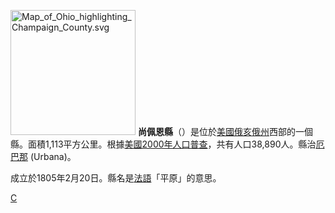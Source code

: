 {{Otheruses|尚佩恩縣|subject=美國俄亥俄州的一個縣|other=同名的縣}}
[[File:Map_of_Ohio_highlighting_Champaign_County.svg|200px]]
'''尚佩恩縣'''（{{lang-en|Champaign County}}）是位於[[美國|美國]][[俄亥俄州|俄亥俄州]]西部的一個縣。面積1,113平方公里。根據[[美國2000年人口普查|美國2000年人口普查]]，共有人口38,890人。縣治[[厄巴那|厄巴那]] (Urbana)。

成立於1805年2月20日。縣名是[[法語|法語]]「平原」的意思。
{{ohio-stub}}
[[Category:俄亥俄州行政區劃|C]]